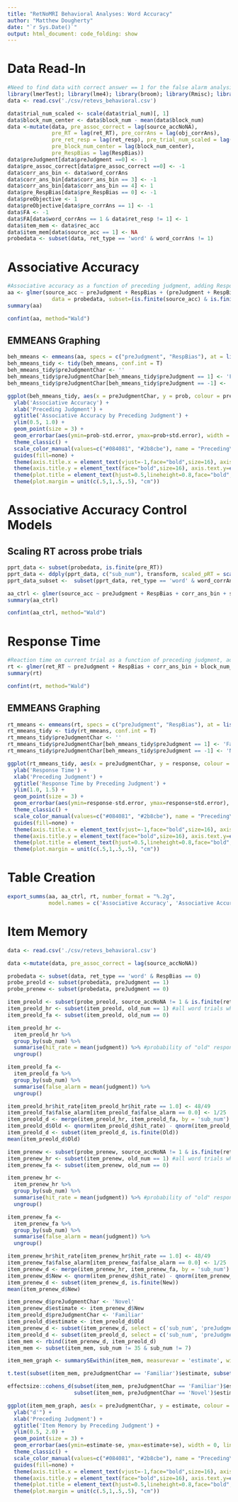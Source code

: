 ```yaml
---
title: "RetNoMRI Behavioral Analyses: Word Accuracy"
author: "Matthew Dougherty"
date: "`r Sys.Date()`"
output: html_document: code_folding: show
---
```


# Data Read-In

```r
#Need to find data with correct answer == 1 for the false alarm analysis
library(lmerTest); library(lme4); library(broom); library(Rmisc); library(emmeans); library(tidyverse); library(effectsize); library(jtools); library(officer); library(flextable); library(openxlsx)
data <- read.csv('./csv/retevs_behavioral.csv')
```

```r
data$trial_num_scaled <- scale(data$trial_num)[, 1]
data$block_num_center <- data$block_num - mean(data$block_num)
data <-mutate(data, pre_assoc_correct = lag(source_accNoNA), 
              pre_RT = lag(ret_RT), pre_corrAns = lag(obj_corrAns), 
              pre_ret_resp = lag(ret_resp), pre_trial_num_scaled = lag(trial_num_scaled), 
              pre_block_num_center = lag(block_num_center),
              pre_RespBias = lag(RespBias))
data$preJudgment[data$preJudgment ==0] <- -1
data$pre_assoc_correct[data$pre_assoc_correct ==0] <- -1
data$corr_ans_bin <- data$word_corrAns
data$corr_ans_bin[data$corr_ans_bin == 3] <- -1
data$corr_ans_bin[data$corr_ans_bin == 4] <- 1
data$pre_RespBias[data$pre_RespBias == 0] <- -1
data$preObjective <- 1
data$preObjective[data$pre_corrAns == 1] <- -1 
data$FA <- -1
data$FA[data$word_corrAns == 1 & data$ret_resp != 1] <- 1
data$item_mem <- data$rec_acc
data$item_mem[data$source_acc == 1] <- NA
probedata <- subset(data, ret_type == 'word' & word_corrAns != 1)
```

# Associative Accuracy

```r
#Associative accuracy as a function of preceding judgment, adding Response Bias as a covariate
aa <- glmer(source_acc ~ preJudgment + RespBias + (preJudgment + RespBias || sub_num), 
              data = probedata, subset=(is.finite(source_acc) & is.finite(preJudgment) & rec_acc==1 & ret_resp %in% c(2,3,4)), family = 'binomial', control = glmerControl(optimizer = 'bobyqa', optCtrl=list(maxeval=2e5)))
summary(aa)
```

```r
confint(aa, method="Wald")
```

## EMMEANS Graphing

```r
beh_mmeans <- emmeans(aa, specs = c("preJudgment", "RespBias"), at = list(preJudgment = c(-1, 1), RespBias = 0), type = 'response' )
beh_mmeans_tidy <- tidy(beh_mmeans, conf.int = T)
beh_mmeans_tidy$preJudgmentChar <- ''
beh_mmeans_tidy$preJudgmentChar[beh_mmeans_tidy$preJudgment == 1] <- 'Familiar'
beh_mmeans_tidy$preJudgmentChar[beh_mmeans_tidy$preJudgment == -1] <- 'Novel'
```

```r
ggplot(beh_mmeans_tidy, aes(x = preJudgmentChar, y = prob, colour = preJudgmentChar)) + 
  ylab('Associative Accuracy') + 
  xlab('Preceding Judgment') + 
  ggtitle('Associative Accuracy by Preceding Judgment') + 
  ylim(0.5, 1.0) + 
  geom_point(size = 3) + 
  geom_errorbar(aes(ymin=prob-std.error, ymax=prob+std.error), width = 0, linewidth = 1.25) + 
  theme_classic() + 
  scale_color_manual(values=c("#084081", "#2b8cbe"), name = "Preceding\nJudgment") +
  guides(fill=none) + 
  theme(axis.title.x = element_text(vjust=-1,face="bold",size=16), axis.text.x=element_text(vjust=0.5, size=14)) +
  theme(axis.title.y = element_text(face="bold",size=16), axis.text.y=element_text(vjust=0.5, size=14)) +
  theme(plot.title = element_text(hjust=0.5,lineheight=0.8,face="bold",size=18)) +
  theme(plot.margin = unit(c(.5,1,.5,.5), "cm"))
```

# Associative Accuracy Control Models

## Scaling RT across probe trials

```r
pprt_data <- subset(probedata, is.finite(pre_RT))
pprt_data <- ddply(pprt_data, c("sub_num"), transform, scaled_pRT = scale(pre_RT))
pprt_data_subset <-  subset(pprt_data, ret_type == 'word' & word_corrAns != 1)
```

```r
aa_ctrl <- glmer(source_acc ~ preJudgment + RespBias + corr_ans_bin + scaled_pRT + (preJudgment + RespBias + word_corrAns + scaled_pRT || sub_num), data = pprt_data_subset, subset=(is.finite(source_acc) & rec_acc==1 & ret_resp %in% c(2,3,4)), family = 'binomial', control = glmerControl(optimizer = 'bobyqa', optCtrl=list(maxeval=2e5)))
summary(aa_ctrl)
```

```r
confint(aa_ctrl, method="Wald")
```

# Response Time

```r
#Reaction time on current trial as a function of preceding judgment, adding Response Bias, correct answer, trial number, and block number as covariates 
rt <- glmer(ret_RT ~ preJudgment + RespBias + corr_ans_bin + block_num_center + trial_num_scaled + (preJudgment + RespBias + corr_ans_bin + block_num_center + trial_num_scaled || sub_num), data = probedata, subset=(source_acc==1 & is.finite(preJudgment)), family = inverse.gaussian(link = "log"), control = glmerControl(optimizer = 'bobyqa', optCtrl=list(maxeval=2e5)))
summary(rt)
```

```r
confint(rt, method="Wald")
```

## EMMEANS Graphing

```r
rt_mmeans <- emmeans(rt, specs = c("preJudgment", "RespBias"), at = list(preJudgment = c(-1, 1), RespBias = 0), type = 'response')
rt_mmeans_tidy <- tidy(rt_mmeans, conf.int = T)
rt_mmeans_tidy$preJudgmentChar <- ''
rt_mmeans_tidy$preJudgmentChar[beh_mmeans_tidy$preJudgment == 1] <- 'Familiar'
rt_mmeans_tidy$preJudgmentChar[beh_mmeans_tidy$preJudgment == -1] <- 'Novel'
```

```r
ggplot(rt_mmeans_tidy, aes(x = preJudgmentChar, y = response, colour = preJudgmentChar)) + 
  ylab('Response Time') + 
  xlab('Preceding Judgment') + 
  ggtitle('Response Time by Preceding Judgment') + 
  ylim(1.0, 1.5) + 
  geom_point(size = 3) + 
  geom_errorbar(aes(ymin=response-std.error, ymax=response+std.error), width = 0, linewidth = 1.25) + 
  theme_classic() + 
  scale_color_manual(values=c("#084081", "#2b8cbe"), name = "Preceding\nJudgment") +
  guides(fill=none) + 
  theme(axis.title.x = element_text(vjust=-1,face="bold",size=16), axis.text.x=element_text(vjust=0.5, size=14)) +
  theme(axis.title.y = element_text(face="bold",size=16), axis.text.y=element_text(vjust=0.5, size=14)) +
  theme(plot.title = element_text(hjust=0.5,lineheight=0.8,face="bold",size=18)) +
  theme(plot.margin = unit(c(.5,1,.5,.5), "cm"))
```

# Table Creation

```r
export_summs(aa, aa_ctrl, rt, number_format = "%.2g", 
             model.names = c('Associative Accuracy', 'Associative Accuracy Control', 'Response Time'), to.file = 'docx', file.name = './tables/behavioraltable.docx')
```

# Item Memory

```r
data <- read.csv('./csv/retevs_behavioral.csv')
```

```r
data <-mutate(data, pre_assoc_correct = lag(source_accNoNA))
```

```r
probedata <- subset(data, ret_type == 'word' & RespBias == 0)
probe_preold <- subset(probedata, preJudgment == 1)
probe_prenew <- subset(probedata, preJudgment == 0)
```

```r
item_preold <- subset(probe_preold, source_accNoNA != 1 & is.finite(ret_resp)) #all word trials not with associative retrieval correct
item_preold_hr <- subset(item_preold, old_num == 1) #all word trials where the stimulus was old
item_preold_fa <- subset(item_preold, old_num == 0)
```

```r
item_preold_hr <-
  item_preold_hr %>% 
  group_by(sub_num) %>% 
  summarise(hit_rate = mean(judgment)) %>% #probability of "old" response when stimulus "old"
  ungroup()
```

```r
item_preold_fa <-
  item_preold_fa %>% 
  group_by(sub_num) %>% 
  summarise(false_alarm = mean(judgment)) %>% 
  ungroup()
```

```r
item_preold_hr$hit_rate[item_preold_hr$hit_rate == 1.0] <- 48/49
item_preold_fa$false_alarm[item_preold_fa$false_alarm == 0.0] <- 1/25
item_preold_d <- merge(item_preold_hr, item_preold_fa, by = 'sub_num')
item_preold_d$Old <- qnorm(item_preold_d$hit_rate) - qnorm(item_preold_d$false_alarm)
item_preold_d <- subset(item_preold_d, is.finite(Old))
mean(item_preold_d$Old)
```

```r
item_prenew <- subset(probe_prenew, source_accNoNA != 1 & is.finite(ret_resp)) #all word trials not with associative retrieval correct
item_prenew_hr <- subset(item_prenew, old_num == 1) #all word trials where the stimulus was old
item_prenew_fa <- subset(item_prenew, old_num == 0)
```

```r
item_prenew_hr <-
  item_prenew_hr %>% 
  group_by(sub_num) %>% 
  summarise(hit_rate = mean(judgment)) %>% #probability of "old" response when stimulus "old"
  ungroup()
```

```r
item_prenew_fa <-
  item_prenew_fa %>% 
  group_by(sub_num) %>% 
  summarise(false_alarm = mean(judgment)) %>% 
  ungroup()
```

```r
item_prenew_hr$hit_rate[item_prenew_hr$hit_rate == 1.0] <- 48/49
item_prenew_fa$false_alarm[item_prenew_fa$false_alarm == 0.0] <- 1/25
item_prenew_d <- merge(item_prenew_hr, item_prenew_fa, by = 'sub_num') 
item_prenew_d$New <- qnorm(item_prenew_d$hit_rate) - qnorm(item_prenew_d$false_alarm)
item_prenew_d <- subset(item_prenew_d, is.finite(New))
mean(item_prenew_d$New)
```

```r
item_prenew_d$preJudgmentChar <- 'Novel'
item_prenew_d$estimate <- item_prenew_d$New
item_preold_d$preJudgmentChar <- 'Familiar'
item_preold_d$estimate <- item_preold_d$Old
item_prenew_d <- subset(item_prenew_d, select = c('sub_num', 'preJudgmentChar', 'estimate'))
item_preold_d <- subset(item_preold_d, select = c('sub_num', 'preJudgmentChar', 'estimate'))
item_mem <- rbind(item_prenew_d, item_preold_d)
item_mem <- subset(item_mem, sub_num != 35 & sub_num != 7)
```

```r
item_mem_graph <- summarySEwithin(item_mem, measurevar = 'estimate', withinvars = 'preJudgmentChar', idvar = 'sub_num', conf.interval = 0.95)
```

```r
t.test(subset(item_mem, preJudgmentChar == 'Familiar')$estimate, subset(item_mem, preJudgmentChar == 'Novel')$estimate, paired = T)
```

```r
effectsize::cohens_d(subset(item_mem, preJudgmentChar == 'Familiar')$estimate,
                     subset(item_mem, preJudgmentChar == 'Novel')$estimate, paired = T)
```

```r
ggplot(item_mem_graph, aes(x = preJudgmentChar, y = estimate, colour = preJudgmentChar)) + 
  ylab("d'") + 
  xlab('Preceding Judgment') + 
  ggtitle('Item Memory by Preceding Judgment') + 
  ylim(0.5, 2.0) + 
  geom_point(size = 3) + 
  geom_errorbar(aes(ymin=estimate-se, ymax=estimate+se), width = 0, linewidth = 1.25) + 
  theme_classic() + 
  scale_color_manual(values=c("#084081", "#2b8cbe"), name = "Preceding\nJudgment") +
  guides(fill=none) + 
  theme(axis.title.x = element_text(vjust=-1,face="bold",size=16), axis.text.x=element_text(vjust=0.5, size=14)) +
  theme(axis.title.y = element_text(face="bold",size=16), axis.text.y=element_text(vjust=0.5, size=14)) +
  theme(plot.title = element_text(hjust=0.5,lineheight=0.8,face="bold",size=18)) +
  theme(plot.margin = unit(c(.5,1,.5,.5), "cm"))
```
